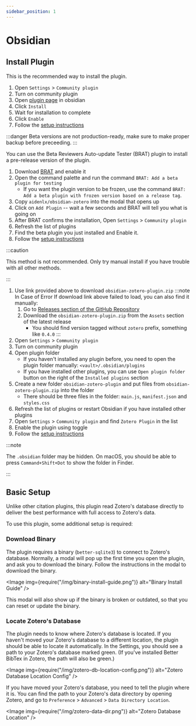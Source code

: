```yaml
---
sidebar_position: 1
---
```


# Obsidian


## Install Plugin

<Tabs defaultValue="brat">
  <TabItem value="obsidian"  label="via Obsidian">
    <ObAvailable />

This is the recommended way to install the plugin.

1. Open `Settings` > `Community plugin`
2. Turn on community plugin
3. Open [plugin page](https://obsidian.md/plugins?id=obsidian-zotero-plugin) in obsidian
4. Click `Install`
5. Wait for installation to complete
6. Click `Enable`
7. Follow the [setup instructions](#basic-setup)


  </TabItem>
  <TabItem value="brat" label="via BRAT">

:::danger
Beta versions are not production-ready, make sure to make proper
backup before preceeding.
:::

<BRATAvailable />

You can use the Beta Reviewers Auto-update Tester (BRAT) plugin to install a pre-release version of the plugin.

1. Download [BRAT](https://obsidian.md/plugins?id=obsidian42-brat) and enable it
2. Open the command palette and run the command `BRAT: Add a beta plugin for testing`
   - If you want the plugin version to be frozen, use the command `BRAT: Add a beta plugin with frozen version based on a release tag`.
3. Copy `aidenlx/obsidian-zotero` into the modal that opens up
4. Click on `Add Plugin` -- wait a few seconds and BRAT will tell you what is going on
5. After BRAT confirms the installation, Open `Settings` > `Community plugin`
6. Refresh the list of plugins
7. Find the beta plugin you just installed and Enable it.
8. Follow the [setup instructions](#basic-setup)


  </TabItem>
  <TabItem value="manual" label="Manual Install">

:::caution

This method is not recommended.
Only try manual install if you have trouble with all other methods.

:::

<ManualAvailable />

1. Use link provided above to download `obsidian-zotero-plugin.zip`
  :::note In Case of Error
    If download link above failed to load, you can also find it manually:
    1. Go to [Releases section of the GitHub Repository](https://github.com/aidenlx/obsidian-zotero/releases)
    2. Download the `obsidian-zotero-plugin.zip` from the `Assets` section of the latest release
        - You should find version tagged without `zotero` prefix, something like `0.4.0`
  :::
2. Open `Settings` > `Community plugin`
3. Turn on community plugin
4. Open plugin folder
    - If you haven't installed any plugin before, you need to open the plugin folder manually: `<vault>/.obsidian/plugins`
    - If you have installed other plugins, you can use `Open plugin folder` button on the right of the `Installed plugins` section
5. Create a new folder `obsidian-zotero-plugin` and put files from `obsidian-zotero-plugin.zip` into the folder
    - There should be three files in the folder: `main.js`, `manifest.json` and `styles.css`
6. Refresh the list of plugins or restart Obsidian if you have installed other plugins
7. Open `Settings` > `Community plugin` and find `Zotero Plugin` in the list
8. Enable the plugin using toggle
9. Follow the [setup instructions](#basic-setup)

:::note

The `.obsidian` folder may be hidden. On macOS, you should be able to press `Command+Shift+Dot` to show the folder in Finder.

:::

  </TabItem>
</Tabs>

## Basic Setup

Unlike other citation plugins, this plugin read Zotero's database directly to deliver the
best performance with full access to Zotero's data.

To use this plugin, some additional setup is required: 

### Download Binary

The plugin requires a binary (`better-sqlite3`) to connect to Zotero's database. Normally,
a modal will pop up the first time you open the plugin, and ask you to download the binary. Follow the instructions in the modal to download the binary.

<Image img={require("/img/binary-install-guide.png")} alt="Binary Install Guide" />

This modal will also show up if the binary is broken or outdated, so that you can reset or update the binary.

### Locate Zotero's Database

The plugin needs to know where Zotero's database is located. If you haven't moved your Zotero's database to a different location, the plugin should be able to locate it automatically. In the Settings, you should see a path to your Zotero's database marked green. (If you've installed Better BibTex in Zotero, the path will also be green.)

<Image img={require("/img/zotero-db-location-config.png")} alt="Zotero Database Location Config" />

If you have moved your Zotero's database, you need to tell the plugin where it is. You can find the path to your Zotero's data directory by opening Zotero, and go to `Preference` > `Advanced` > `Data Directory Location`. 

<Image img={require("/img/zotero-data-dir.png")} alt="Zotero Database Location" />

